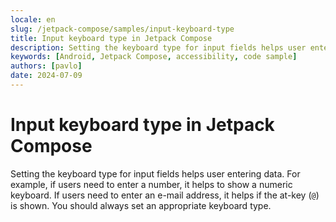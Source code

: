 ```yaml
---
locale: en
slug: /jetpack-compose/samples/input-keyboard-type
title: Input keyboard type in Jetpack Compose
description: Setting the keyboard type for input fields helps user entering data.
keywords: [Android, Jetpack Compose, accessibility, code sample]
authors: [pavlo]
date: 2024-07-09
---
```


# Input keyboard type in Jetpack Compose

Setting the keyboard type for input fields helps user entering data. For example, if users need to enter a number, it helps to show a numeric keyboard. If users need to enter an e-mail address, it helps if the at-key (`@`) is shown. You should always set an appropriate keyboard type.

<CodeSample id="input-keyboard-type" framework="jetpack-compose" locale="en"/>
